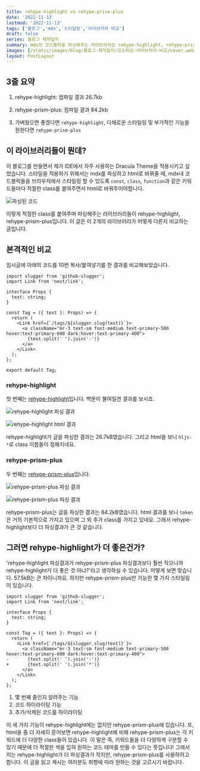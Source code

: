 ```yaml
---
title: rehype-highlight vs rehype-prism-plus
date: '2022-11-13'
lastmod: '2022-11-13'
tags: ['블로그','mdx','스타일링','라이브러리 비교']
draft: false
series: 블로그 제작일지
summary: mdx의 코드블럭을 파싱해주는 라이브러리인 rehype-highlight, rehype-prism-plus를 비교해보았습니다.
images: [/static/images/blog/블로그-제작일지/코드파싱-라이브러리-비교/cover.webp]
layout: PostLayout
---
```


## 3줄 요약

1. rehype-highlight: 컴파일 결과 26.7kb

2. rehype-prism-plus: 컴파일 결과 84.2kb

3. 가벼웠으면 좋겠다면 `rehype-highlight`, 다채로운 스타일링 및 부가적인 기능을 원한다면 `rehype-prism-plus`

## 이 라이브러리들이 뭔데?

이 블로그를 만들면서 제가 IDE에서 자주 사용하는 Dracula Theme을 적용시키고 싶었습니다. 스타일을
적용하기 위해서는 mdx를 파싱하고 html로 바꿔줄 때, mdx내 코드블럭들을 브라우저에서 스타일링 할 수
있도록 `const`, `class`, `function`과 같은 키워드들마다 적절한 class를 붙여주면서 html로 바꿔주어야합니다.

![파싱된 코드](/static/images/blog/블로그-제작일지/코드파싱-라이브러리-비교/parsed-code.webp)

이렇게 적절한 class를 붙여주며 파싱해주는 라이브러리들이 rehype-highlight, rehype-prism-plus입니다.
이 글은 이 2개의 라이브러리가 어떻게 다른지 비교하는 글입니다.

## 본격적인 비교

임시글에 아래의 코드를 10번 복사/붙여넣기를 한 결과를 비교해보았습니다.

```tsx
import slugger from 'github-slugger';
import Link from 'next/link';

interface Props {
  text: string;
}

const Tag = ({ text }: Props) => {
  return (
    <Link href={`/tags/${slugger.slug(text)}`}>
      <a className="mr-3 text-sm font-medium text-primary-500 hover:text-primary-600 dark:hover:text-primary-400">
        {text.split(' ').join('-')}
      </a>
    </Link>
  );
};

export default Tag;
```

### rehype-highlight

첫 번째는 [rehype-highlight](https://www.npmjs.com/package/rehype-highlight)입니다.
백문이 불여일견 결과를 보시죠.

![rehype-highlight 파싱 결과](/static/images/blog/블로그-제작일지/코드파싱-라이브러리-비교/highlight-result.webp)

![rehype-highlight html 결과](/static/images/blog/블로그-제작일지/코드파싱-라이브러리-비교/highlight-html.webp)

rehype-highlight가 글을 파싱한 결과는 26.7kB였습니다. 그리고 html을 보니 `hljs-*`로 class 이름들이 정해지네요.

### rehype-prism-plus

두 번째는 [rehype-prism-plus](https://www.npmjs.com/package/rehype-prism-plus)입니다.

![rehype-prism-plus 파싱 결과](/static/images/blog/블로그-제작일지/코드파싱-라이브러리-비교/prism-plus-result.webp)

![rehype-prism-plus 파싱 결과](/static/images/blog/블로그-제작일지/코드파싱-라이브러리-비교/prism-plus-html.webp)

rehype-prism-plus는 글을 파싱한 결과는 84.2kB였습니다.
html 결과를 보니 `token`은 거의 기본적으로 가지고 있으며 그 외 추가 class를 가지고 있네요.
그래서 rehype-highlight보다 더 파싱결과가 큰 것 같습니다.

## 그러면 rehype-highlight가 더 좋은건가?

'rehype-highlight 파싱결과가 rehype-prism-plus 파싱결과보다 훨씬 작으니까 rehype-highlight가 더 좋은 것 아냐?'라고
생각하실 수 있습니다. 어떻게 보면 맞습니다. 57.5kB는 큰 차이니까요. 하지만 rehype-prism-plus만 가능한
몇 가지 스타일링이 있습니다.

```diff-tsx {1-2} showLineNumbers diff
import slugger from 'github-slugger';
import Link from 'next/link';

interface Props {
  text: string;
}

const Tag = ({ text }: Props) => {
  return (
    <Link href={`/tags/${slugger.slug(text)}`}>
      <a className="mr-3 text-sm font-medium text-primary-500 hover:text-primary-600 dark:hover:text-primary-400">
-       {text.split(' ').join('-')}
+       {text.split(' ').join('*')}
      </a>
    </Link>
  );
};
```

1. 몇 번째 줄인지 알려주는 기능
2. 코드 하이라이팅 기능
3. 추가/삭제된 코드를 하이라이팅

이 세 가지 기능이 rehype-highlight에는 없지만 rehype-prism-plus에 있습니다. 또, html을 좀 더
자세히 뜯어보면 rehype-highlight에 비해 rehype-prism-plus는 각 키워드에 더 다양한 class들이
있습니다. 이 말은 즉, 키워드들을 더 다양하게 구분할 수 있기 때문에 더 적절한 색을 입혀 원하는
코드 테마를 만들 수 있다는 뜻입니다! 그래서 저는 rehype-highlight가 더 파싱결과가 작지만,
rehype-prism-plus를 사용하려고 합니다. 이 글을 읽고 계시는 여러분도 취향에 따라 원하는 것을 고르시기 바랍니다.